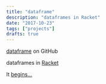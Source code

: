 ```yaml
---
title: "dataframe"
description: "dataframes in Racket"
date: "2017-10-23"
tags: ["projects"]
drafts: true
---
```


[dataframe](https://github.com/curtisalexander/dataframe) on GitHub

dataframes in [Racket](https://racket-lang.org/)

It [begins...](https://www.calex.org/blog/racket-dataframes/)
